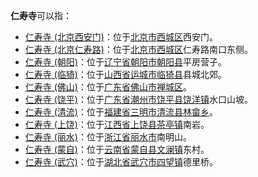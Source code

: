 '''仁寿寺'''可以指：

*[[仁寿寺_(北京西安门)|仁寿寺 (北京西安门)]]：位于[[北京市|北京市]][[西城区|西城区]]西安门。
*[[仁寿寺_(北京仁寿路)|仁寿寺 (北京仁寿路)]]：位于[[北京市|北京市]][[西城区|西城区]]仁寿路南口东侧。
*[[仁寿寺_(朝阳)|仁寿寺 (朝阳)]]：位于[[辽宁省|辽宁省]][[朝阳市|朝阳市]][[朝阳县|朝阳县]]平房营子。
*[[仁寿寺_(临猗)|仁寿寺 (临猗)]]：位于[[山西省|山西省]][[运城市|运城市]][[临猗县|临猗县]]县城北郊。
*[[仁寿寺_(佛山)|仁寿寺 (佛山)]]：位于[[广东省|广东省]][[佛山市|佛山市]][[禅城区|禅城区]]。
*[[仁寿寺_(饶平)|仁寿寺 (饶平)]]：位于[[广东省|广东省]][[潮州市|潮州市]][[饶平县|饶平县]][[饶洋镇|饶洋镇]]水口山坡。
*[[仁寿寺_(清流)|仁寿寺 (清流)]]：位于[[福建省|福建省]][[三明市|三明市]][[清流县|清流县]][[林畲乡|林畲乡]]。
*[[仁寿寺_(上饶)|仁寿寺 (上饶)]]：位于[[江西省|江西省]][[上饶县|上饶县]][[茶亭镇|茶亭镇]]南岩。
*[[仁寿寺_(丽水)|仁寿寺 (丽水)]]：位于[[浙江省|浙江省]][[丽水市|丽水市]]南明山。
*[[仁寿寺_(蒙自)|仁寿寺 (蒙自)]]：位于[[云南省|云南省]][[蒙自县|蒙自县]][[文澜镇|文澜镇]]东村。
*[[仁寿寺_(武穴)|仁寿寺 (武穴)]]：位于[[湖北省|湖北省]][[武穴市|武穴市]][[四望镇|四望镇]]德里桥。

{{消歧义|H|cat=三字佛寺消歧義}}